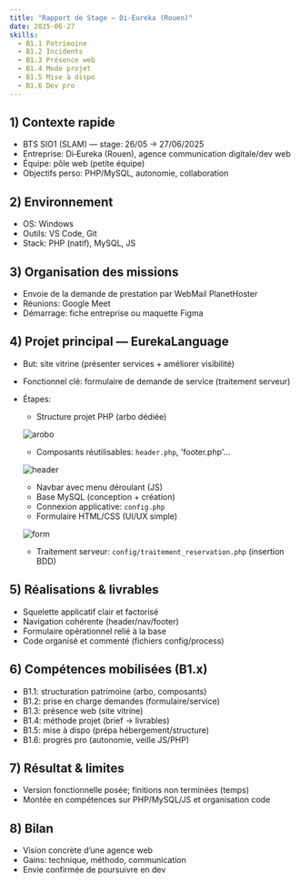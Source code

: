 ```yaml
---
title: "Rapport de Stage — Di-Eureka (Rouen)"
date: 2025-06-27
skills:
  - B1.1 Patrimoine
  - B1.2 Incidents
  - B1.3 Présence web
  - B1.4 Mode projet
  - B1.5 Mise à dispo
  - B1.6 Dev pro
---
```


## 1) Contexte rapide

- BTS SIO1 (SLAM) — stage: 26/05 → 27/06/2025
- Entreprise: Di‑Eureka (Rouen), agence communication digitale/dev web
- Équipe: pôle web (petite équipe)
- Objectifs perso: PHP/MySQL, autonomie, collaboration

## 2) Environnement

- OS: Windows
- Outils: VS Code, Git
- Stack: PHP (natif), MySQL, JS

## 3) Organisation des missions

- Envoie de la demande de prestation par WebMail PlanetHoster
- Réunions: Google Meet
- Démarrage: fiche entreprise ou maquette Figma

## 4) Projet principal — EurekaLanguage

- But: site vitrine (présenter services + améliorer visibilité)
- Fonctionnel clé: formulaire de demande de service (traitement serveur)
- Étapes:
  - Structure projet PHP (arbo dédiée)

  ![arobo](/arobo.png)

  - Composants réutilisables: `header.php`, 'footer.php'...

  ![header](/header.png)

  - Navbar avec menu déroulant (JS)
  - Base MySQL (conception + création)
  - Connexion applicative: `config.php`
  - Formulaire HTML/CSS (UI/UX simple)

  ![form](/form.png)

  - Traitement serveur: `config/traitement_reservation.php` (insertion BDD)

## 5) Réalisations & livrables

- Squelette applicatif clair et factorisé
- Navigation cohérente (header/nav/footer)
- Formulaire opérationnel relié à la base
- Code organisé et commenté (fichiers config/process)

## 6) Compétences mobilisées (B1.x)

- B1.1: structuration patrimoine (arbo, composants)
- B1.2: prise en charge demandes (formulaire/service)
- B1.3: présence web (site vitrine)
- B1.4: méthode projet (brief → livrables)
- B1.5: mise à dispo (prépa hébergement/structure)
- B1.6: progrès pro (autonomie, veille JS/PHP)

## 7) Résultat & limites

- Version fonctionnelle posée; finitions non terminées (temps)
- Montée en compétences sur PHP/MySQL/JS et organisation code

## 8) Bilan

- Vision concrète d’une agence web
- Gains: technique, méthodo, communication
- Envie confirmée de poursuivre en dev
